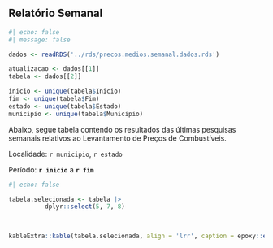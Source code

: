 ## Relatório Semanal



```r
#| echo: false
#| message: false

dados <- readRDS('../rds/precos.medios.semanal.dados.rds')

atualizacao <- dados[[1]]
tabela <- dados[[2]]

inicio <- unique(tabela$Inicio)
fim <- unique(tabela$Fim)
estado <- unique(tabela$Estado)
municipio <- unique(tabela$Municipio)

```



Abaixo, segue tabela contendo os resultados das últimas pesquisas semanais relativos ao Levantamento de Preços de Combustíveis.

Localidade: `r municipio`, `r estado`

Período: **`r inicio`** a **`r fim`**

```r
#| echo: false

tabela.selecionada <- tabela |>
          dplyr::select(5, 7, 8)
          


kableExtra::kable(tabela.selecionada, align = 'lrr', caption = epoxy::epoxy('Atualizado em {atualizacao}'))
  

```
